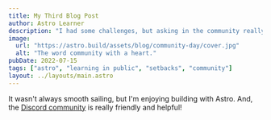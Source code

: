 ```yaml
---
title: My Third Blog Post
author: Astro Learner
description: "I had some challenges, but asking in the community really helped!"
image:
  url: "https://astro.build/assets/blog/community-day/cover.jpg"
  alt: "The word community with a heart."
pubDate: 2022-07-15
tags: ["astro", "learning in public", "setbacks", "community"]
layout: ../layouts/main.astro
---
```


It wasn't always smooth sailing, but I'm enjoying building with Astro. And, the [Discord community](https://astro.build/chat) is really friendly and helpful!
